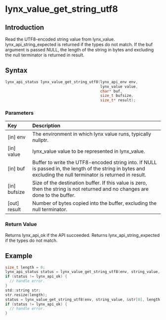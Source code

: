 # lynx_value_get_string_utf8

## Introduction

Read the UTF8-encoded string value from lynx_value. lynx_api_string_expected is returned if the types do not match. If the buf argument is passed NULL, the length of the string in bytes and excluding the null terminator is returned in result.

## Syntax

```c
lynx_api_status lynx_value_get_string_utf8(lynx_api_env env,
                                           lynx_value value,
                                           char* buf,
                                           size_t bufsize,
                                           size_t* result);
```

### Parameters

| Key           | Description                                                                                                                                                                    |
|:--------------|:-------------------------------------------------------------------------------------------------------------------------------------------------------------------------------|
| [in] env      | The environment in which lynx value runs, typically nullptr.                                                                                                                    |
| [in] value    | lynx_value value to be represented in lynx_value.                                                                                                                               |
| [in] buf      | Buffer to write the UTF8-encoded string into. If NULL is passed in, the length of the string in bytes and excluding the null terminator is returned in result.                 |
| [in] bufsize  | Size of the destination buffer. If this value is zero, then the string is not returned and no changes are done to the buffer.                                                  |
| [out] result  | Number of bytes copied into the buffer, excluding the null terminator.                                                                                                          |

### Return Value

Returns lynx_api_ok if the API succeeded. Returns lynx_api_string_expected if the types do not match.

## Example

```c
size_t length = 0;
lynx_api_status status = lynx_value_get_string_utf8(env, string_value, nullptr, 0, &length);
if (status != lynx_api_ok) {
  // handle error.
}
std::string str;
str.resize(length);
status = lynx_value_get_string_utf8(env, string_value, &str[0], length + 1, &length);
if (status != lynx_api_ok) {
  // handle error.
}
```